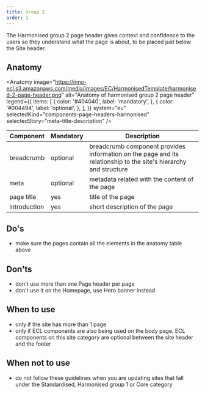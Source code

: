 ```yaml
---
title: Group 2
order: 1
---
```



<Paragraph size="lead">
  The Harmonised group 2 page header gives context and confidence to the users
  so they understand what the page is about, to be placed just below the Site
  header.
</Paragraph>

## Anatomy

<Anatomy
  image="https://inno-ecl.s3.amazonaws.com/media/images/EC/HarmonisedTemplate/harmonised-2-page-header.png"
  alt="Anatomy of harmonised group 2 page header"
  legend={{
    items: [
      {
        color: '#404040',
        label: 'mandatory',
      },
      {
        color: '#004494',
        label: 'optional',
      },
    ],
  }}
  system="eu"
  selectedKind="components-page-headers-harmonised"
  selectedStory="meta-title-description"
/>

| Component                                                                           | Mandatory | Description                                                                                                      |
| ----------------------------------------------------------------------------------- | --------- | ---------------------------------------------------------------------------------------------------------------- |
| <Link to="/ec/components/navigation/breadcrumb/usage/" standalone>breadcrumb</Link> | optional  | breadcrumb component provides information on the page and its relationship to the site's hierarchy and structure |
| meta                                                                                | optional  | metadata related with the content of the page                                                                    |
| page title                                                                          | yes       | title of the page                                                                                                |
| introduction                                                                        | yes       | short description of the page                                                                                    |

## Do's

- make sure the pages contain all the elements in the anatomy table above

## Don'ts

- don't use more than one Page header per page
- don't use it on the Homepage, use <Link to="/ec/components/banners/hero-banner/usage/">Hero banner</Link> instead

## When to use

- only if the site has more than 1 page
- only if ECL components are also being used on the body page. ECL components on this site category are optional between the site header and the footer

## When not to use

- do not follow these guidelines when you are updating sites that fall under the <Link to="/ec/standardised-template/">Standardised</Link>, <Link to="/ec/harmonised-templates/group1/">Harmonised group 1</Link> or <Link to="/ec/core-template/">Core</Link> category
